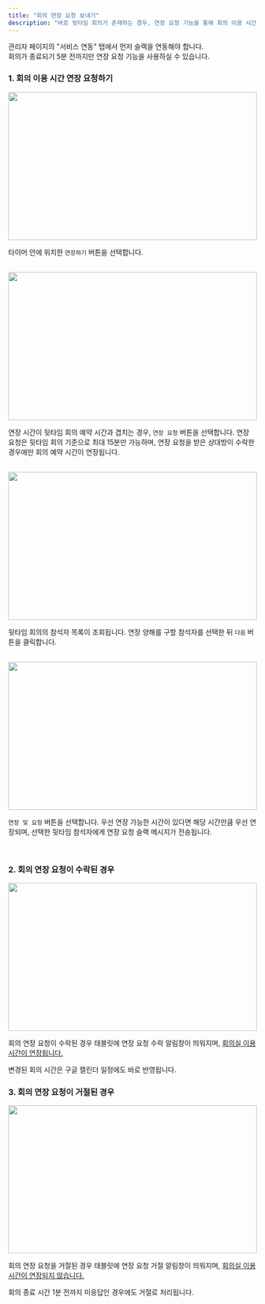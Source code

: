 ```yaml
---
title: "회의 연장 요청 보내기"
description: "바로 뒷타임 회의가 존재하는 경우, 연장 요청 기능을 통해 회의 이용 시간을 연장할 수 있습니다."
---
```


<Warning>
    관리자 페이지의 "서비스 연동" 탭에서 먼저 슬랙을 연동해야 합니다.<br />
    회의가 종료되기 5분 전까지만 연장 요청 기능을 사용하실 수 있습니다.
</Warning>

### 1. 회의 이용 시간 연장 요청하기

<img src="/images/tablet/meeting-extend/request-extend/img1.png" width="100%" height="300" />

타이머 안에 위치한 `연장하기` 버튼을 선택합니다.

<br />

<img src="/images/tablet/meeting-extend/request-extend/img2.png" width="100%" height="300" />

연장 시간이 뒷타임 회의 예약 시간과 겹치는 경우, `연장 요청` 버튼을 선택합니다.
<Warning>
    연장 요청은 뒷타임 회의 기준으로 최대 15분만 가능하며, 연장 요청을 받은 상대방이 수락한 경우에만 회의 예약 시간이 연장됩니다.
</Warning>

<br />

<img src="/images/tablet/meeting-extend/request-extend/img3.png" width="100%" height="300" />

뒷타임 회의의 참석자 목록이 조회됩니다. 연장 양해를 구할 참석자를 선택한 뒤 `다음` 버튼을 클릭합니다.

<br />

<img src="/images/tablet/meeting-extend/request-extend/img4.png" width="100%" height="300" />

`연장 및 요청` 버튼을 선택합니다. 우선 연장 가능한 시간이 있다면 해당 시간만큼 우선 연장되며, 선택한 뒷타임 참석자에게 연장 요청 슬랙 메시지가 전송됩니다.

<br />

### 2. 회의 연장 요청이 수락된 경우

<img src="/images/tablet/meeting-extend/request-extend/img5.png" width="100%" height="300" />

회의 연장 요청이 수락된 경우 태블릿에 연장 요청 수락 알림창이 띄워지며, <u>회의실 이용 시간이 연장됩니다.</u>

<Info>
    변경된 회의 시간은 구글 캘린더 일정에도 바로 반영됩니다.
</Info>

<br />

### 3. 회의 연장 요청이 거절된 경우

<img src="/images/tablet/meeting-extend/request-extend/img6.png" width="100%" height="300" />

회의 연장 요청을 거절된 경우 태블릿에 연장 요청 거절 알림창이 띄워지며, <u>회의실 이용 시간이 연장되지 않습니다.</u> <br />

<Warning>회의 종료 시간 1분 전까지 미응답인 경우에도 거절로 처리됩니다.</Warning>